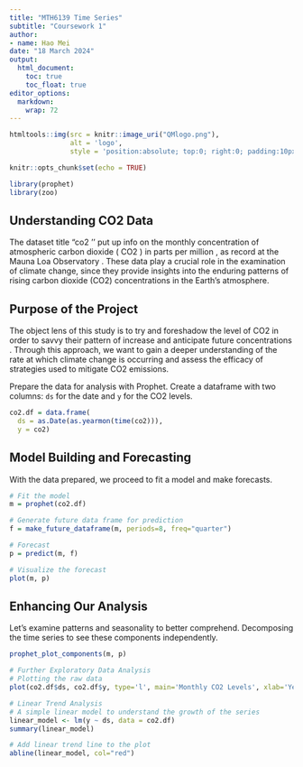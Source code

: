 ---
title: "MTH6139 Time Series"
subtitle: "Coursework 1"
author:
- name: Hao Mei
date: "18 March 2024"
output:
  html_document:
    toc: true
    toc_float: true
editor_options: 
  markdown: 
    wrap: 72
---

```{r, echo=FALSE}
htmltools::img(src = knitr::image_uri("QMlogo.png"), 
               alt = 'logo', 
               style = 'position:absolute; top:0; right:0; padding:10px; width:30%;')
```

```{r setup, include=FALSE}
knitr::opts_chunk$set(echo = TRUE)
```

```{r}
library(prophet)
library(zoo)
```

## Understanding CO2 Data

The dataset title "co2 '' put up info on the monthly concentration of
atmospheric carbon dioxide ( CO2 ) in parts per million , as record at
the Mauna Loa Observatory . These data play a crucial role in the
examination of climate change, since they provide insights into the
enduring patterns of rising carbon dioxide (CO2) concentrations in the
Earth's atmosphere.

## Purpose of the Project

The object lens of this study is to try and foreshadow the level of CO2
in order to savvy their pattern of increase and anticipate future
concentrations . Through this approach, we want to gain a deeper
understanding of the rate at which climate change is occurring and
assess the efficacy of strategies used to mitigate CO2 emissions.

Prepare the data for analysis with Prophet. Create a dataframe with two
columns: `ds` for the date and `y` for the CO2 levels.

```{r data-preparation}
co2.df = data.frame(
  ds = as.Date(as.yearmon(time(co2))), 
  y = co2)
```

## Model Building and Forecasting

With the data prepared, we proceed to fit a model and make forecasts.

```{r model-forecasting}
# Fit the model
m = prophet(co2.df)

# Generate future data frame for prediction
f = make_future_dataframe(m, periods=8, freq="quarter")

# Forecast
p = predict(m, f)

# Visualize the forecast
plot(m, p)
```

## Enhancing Our Analysis

Let's examine patterns and seasonality to better comprehend. Decomposing
the time series to see these components independently.

```{r decomposition}
prophet_plot_components(m, p)
```

```{r}
# Further Exploratory Data Analysis
# Plotting the raw data
plot(co2.df$ds, co2.df$y, type='l', main='Monthly CO2 Levels', xlab='Year', ylab='CO2 PPM', col='blue')

# Linear Trend Analysis
# A simple linear model to understand the growth of the series
linear_model <- lm(y ~ ds, data = co2.df)
summary(linear_model)

# Add linear trend line to the plot
abline(linear_model, col="red")
```
